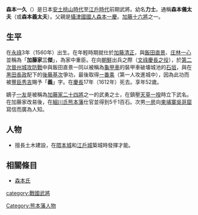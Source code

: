 {{unreferenced|time=2015-09-20T10:39:15+00:00}}
{{japanese|japanese=森本 一久|kana=もりもと かずひさ|romaji=Morimoto Kazuhisa}}
'''森本一久'''（{{bd|1560年||1612年|7月9日|}}）是日本[[安土桃山時代|安土桃山時代]]至[[江戶時代|江戶時代]]前期武將。幼名'''力士'''。通稱'''森本儀太夫'''（或'''森本義太夫'''）。父親是[[攝津國|攝津國]][[國人|國人]][[森本一慶|森本一慶]]。[[加藤十六將|加藤十六將]]之一。

== 生平 ==
在[[永祿|永祿]]3年（1560年）出生。在年輕時期就仕於[[加藤清正|加藤清正]]，與[[飯田直景|飯田直景]]、[[庄林一心|庄林一心]]並稱為「'''加藤家三傑'''」，為家中重臣。在向[[朝鮮|朝鮮]]出兵之際（[[文祿慶長之役|文祿慶長之役]]），於[[第二次晉州城攻防戰|第二次晉州城攻防戰]]中與飯田直景一同以被稱為[[龜甲車|龜甲車]]的裝甲車破壊城池的[[石垣|石垣]]，與在[[黑田長政|黑田長政]]配下的[[後藤基次|後藤基次]]爭功，最後取得[[一番乘|一番乘]]（第一人攻進城中），因為此功而被[[豐臣秀吉|豐臣秀吉]]賜予「'''義'''」字。在[[慶長|慶長]]17年（1612年）死去。享年52歲。

嫡子[[森本一友|一友]]是被稱為[[加藤家二十四將|加藤家二十四將]]之一的武勇之士，在鎮壓[[天草一揆|天草一揆]]時立下武名。在加藤家改易後，在[[細川氏|細川氏]][[熊本藩|熊本藩]]仕官並得到5千1百石。次男[[森本一房|一房]]向[[柬埔寨|柬埔寨]][[吳哥窟|吳哥窟]]寫信而廣為人知。

== 人物 ==
*擅長土木建設，在[[隈本城|隈本城]]和[[江戶城|江戶城]]築城時發揮才能。

== 相關條目 ==
*[[森本氏|森本氏]]

[[category:戰國武將|category:戰國武將]]
[[Category:熊本藩人物|Category:熊本藩人物]]